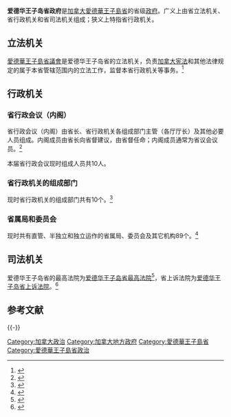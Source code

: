 {{NoteTA|zh-hans:公共安全;zh-hk:公眾安全;zh-mo:公共安全;zh-tw:公共安全;
}}{{infobox
| title = 爱德华王子岛省政府
| headerstyle = vertical-align:middle;background-color:#efefef;
| image = 
| caption = 
| label1 = 国家
|  data1 = [[加拿大|加拿大]]
| label2 = 联邦政府
|  data2 = [[加拿大政府|加拿大政府]]
| label3 = 省（地区）
| data3 = [[愛德華王子島省|愛德華王子島省]]
| label4 = 政府驻地
|  data4 = [[夏洛特顿|夏洛特顿]]
| label5 = 官方网站
|  data5 = [https://www.princeedwardisland.ca princeedwardisland.ca]
| header6 = 立法机关
| label7 = 君主代表 
|  data7 = [[爱德华王子岛省省督|省督]]
| label8 = 省议会
|  data8 = [[愛德華王子島省議會|愛德華王子島省議會]]
| header9 = 行政机关
| label10 = 主要机构
|  data10 = [[爱德华王子岛省政府#_省行政会议（内阁）|省行政会议（内阁）]]
| label13 = 省政府首脑
|  data13 = [[爱德华王子岛省省长|省长]]
| label18 = Responsible to
|  data18 = <!-- responsible to parliament/president/monarch? -->
| header19 = 司法机关
| label20 = 省最高法院
|  data20 = [[爱德华王子岛省最高法院|爱德华王子岛省最高法院]]
| label21 = 省上诉法院
|  data21 = [[爱德华王子岛省上诉法院|爱德华王子岛省上诉法院]]
}}

'''爱德华王子岛省政府'''是[[加拿大|加拿大]][[愛德華王子島省|愛德華王子島省]]的省级[[政府|政府]]。广义上由省立法机关、省行政机关和省司法机关组成；狭义上特指省行政机关。

== 立法机关 ==

[[愛德華王子島省議會|愛德華王子島省議會]]是爱德华王子岛省的立法机关，负责[[加拿大宪法|加拿大宪法]]和其他法律规定的属于本省管辖范围内的立法工作，监督本省行政机关等事务。<ref>{{Cite web |url=https://www.assembly.pe.ca/about |title=About- Legislative Assembly of Prince Edward Island |access-date=2020-10-03 |archive-date=2021-03-03 |archive-url=https://web.archive.org/web/20210303232632/https://www.assembly.pe.ca/about |dead-url=no }}</ref>

== 行政机关 ==

=== 省行政会议（内阁） ===
省行政会议（内阁）由省长、省行政机关各组成部门主管（各厅厅长）及其他必要人员组成。内阁成员由省长向省督建议，由省督任命；内阁成员通常为省议会议员。<ref>{{Cite web |url=https://www.princeedwardisland.ca/en/information/executive-council-office/meet-cabinet |title=Meet the Cabinet - P.E.I |access-date=2020-10-03 |archive-date=2021-01-27 |archive-url=https://web.archive.org/web/20210127180435/https://www.princeedwardisland.ca/en/information/executive-council-office/meet-cabinet |dead-url=no }}</ref>

本届省行政会议现时组成人员共10人。

=== 省行政机关的组成部门 === 
现时省行政机关的组成部门共有10个。<ref>{{Cite web |url=https://www.princeedwardisland.ca/en/topic/departments |title=Departments - P.E.I |access-date=2020-10-03 |archive-date=2021-04-10 |archive-url=https://web.archive.org/web/20210410150735/https://www.princeedwardisland.ca/en/topic/departments |dead-url=no }}</ref>

{{columns-list|2|
* 爱德华王子岛省农业和土地厅
* 爱德华王子岛省经济发展、旅游和文化厅
* 爱德华王子岛省教育和终生学习厅
* 爱德华王子岛省环境、水资源和气候变化厅
* 爱德华王子岛省财政厅
* 爱德华王子岛省渔业和交流厅
* 爱德华王子岛省卫生和健康厅
* 爱德华王子岛省司法及公共安全厅
* 爱德华王子岛省社会发展和住房厅
* 爱德华王子岛省交通、基础设施和能源厅


}}

=== 省属局和委员会 === 
现时共有直管、半独立和独立运作的省属局、委员会及其它机构89个。<ref>{{Cite web |url=https://www.princeedwardisland.ca/en/topic/agencies-boards-and-commissions |title=Agencies, Boards and Commissions - P.E.I |access-date=2020-10-03 |archive-date=2021-04-15 |archive-url=https://web.archive.org/web/20210415173608/https://www.princeedwardisland.ca/en/topic/agencies-boards-and-commissions |dead-url=no }}</ref>
{{columns-list|2|
* 



}}


== 司法机关 ==
爱德华王子岛省的最高法院为[[爱德华王子岛省最高法院|爱德华王子岛省最高法院]]<ref>{{Cite web |url=https://www.courts.pe.ca/supreme-court |title=Supreme Court - Courts of PEI |access-date=2020-10-03 |archive-date=2021-04-20 |archive-url=https://web.archive.org/web/20210420030008/https://www.courts.pe.ca/supreme-court |dead-url=no }}</ref>，省上诉法院为[[爱德华王子岛省上诉法院|爱德华王子岛省上诉法院]]。<ref>{{Cite web |url=https://www.courts.pe.ca/court-of-appeal |title=Court of Appeal - Courts of PEI |access-date=2020-10-03 |archive-date=2021-04-19 |archive-url=https://web.archive.org/web/20210419120036/https://www.courts.pe.ca/court-of-appeal |dead-url=no }}</ref>


== 参考文献 ==
{{reflist}}



{{-}}

{{加拿大一级行政区的政府}}

{{Authority control}}

[[Category:加拿大政治|Category:加拿大政治]]
[[Category:加拿大地方政府|Category:加拿大地方政府]]
[[Category:愛德華王子島省|Category:愛德華王子島省]]
[[Category:愛德華王子島省政治|Category:愛德華王子島省政治]]